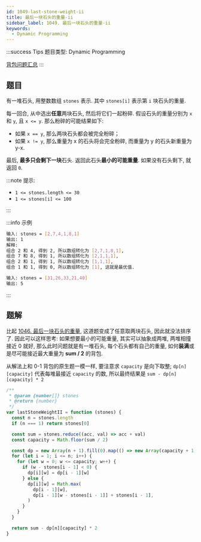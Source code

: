 ```yaml
---
id: 1049-last-stone-weight-ii
title: 最后一块石头的重量-ii
sidebar_label: 1049. 最后一块石头的重量-ii
keywords:
  - Dynamic Programming
---
```


:::success Tips
题目类型: Dynamic Programming

[背包问题汇总](/algorithm-design/dynamic-programming/knapsack)
:::

## 题目

有一堆石头, 用整数数组 `stones` 表示. 其中 `stones[i]` 表示第 `i` 块石头的重量.

每一回合, 从中选出**任意**两块石头, 然后将它们一起粉碎. 假设石头的重量分别为 `x` 和 `y`, 且 `x <= y`. 那么粉碎的可能结果如下:

- 如果 `x == y`, 那么两块石头都会被完全粉碎；
- 如果 `x != y`, 那么重量为 x 的石头将会完全粉碎, 而重量为 y 的石头新重量为 y-x.

最后, **最多只会剩下一块**石头. 返回此石头**最小的可能重量**. 如果没有石头剩下, 就返回 `0`.

:::note 提示:

- `1 <= stones.length <= 30`
- `1 <= stones[i] <= 100`

:::

:::info 示例

```bash
输入: stones = [2,7,4,1,8,1]
输出: 1
解释:
组合 2 和 4, 得到 2, 所以数组转化为 [2,7,1,8,1],
组合 7 和 8, 得到 1, 所以数组转化为 [2,1,1,1],
组合 2 和 1, 得到 1, 所以数组转化为 [1,1,1],
组合 1 和 1, 得到 0, 所以数组转化为 [1], 这就是最优值.
```

```bash
输入: stones = [31,26,33,21,40]
输出: 5
```

:::

## 题解

比起 [1046. 最后一块石头的重量](/leetcode/easy/1046-last-stone-weight), 这道题变成了任意取两块石头, 因此就没法排序了.
因此可以这样思考: 如果想要最小的可能重量, 其实可以抽象成两堆, 两堆相撞接近 0 就好, 那么此时问题就是有一堆石头, 每个石头都有自己的重量, 如何**装满**或是尽可能接近最大重量为 **sum / 2** 的背包. 

从解法上和 0-1 背包的原生题一模一样, 要注意求 `capacity` 是向下取整; `dp[n][capacity]` 代表每堆最接近 `capacity` 的数, 所以最终结果是 `sum - dp[n][capacity] * 2`
```ts
/**
 * @param {number[]} stones
 * @return {number}
 */
var lastStoneWeightII = function (stones) {
  const n = stones.length
  if (n === 1) return stones[0]

  const sum = stones.reduce((acc, val) => acc + val)
  const capacity = Math.floor(sum / 2)

  const dp = new Array(n + 1).fill(0).map(() => new Array(capacity + 1).fill(0))
  for (let i = 1; i <= n; i++) {
    for (let w = 0; w <= capacity; w++) {
      if (w - stones[i - 1] < 0) {
        dp[i][w] = dp[i - 1][w]
      } else {
        dp[i][w] = Math.max(
          dp[i - 1][w],
          dp[i - 1][w - stones[i - 1]] + stones[i - 1],
        )
      }
    }
  }

  return sum - dp[n][capacity] * 2
}
```
